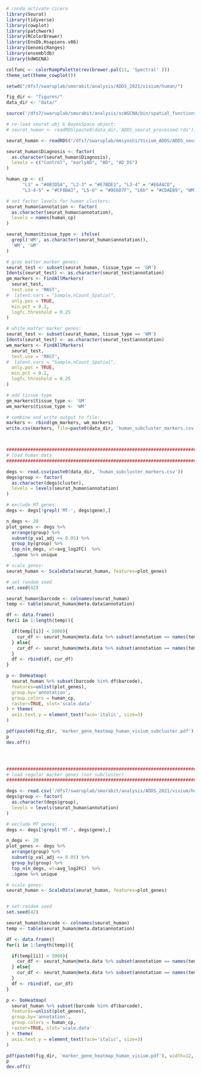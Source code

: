 ```r

# conda activate cicero
library(Seurat)
library(tidyverse)
library(cowplot)
library(patchwork)
library(RColorBrewer)
library(EnsDb.Hsapiens.v86)
library(GenomicRanges)
library(ensembldb)
library(hdWGCNA)

colfunc <- colorRampPalette(rev(brewer.pal(11, 'Spectral' )))
theme_set(theme_cowplot())

setwd("/dfs7/swaruplab/smorabit/analysis/ADDS_2021/visium/human/")

fig_dir <- "figures/"
data_dir <- "data/"

source('/dfs7/swaruplab/smorabit/analysis/scWGCNA/bin/spatial_functions.R')

# re-load seurat obj & BayesSpace object:
# seurat_human <- readRDS(paste0(data_dir,'ADDS_seurat_processed.rds'))

seurat_human <- readRDS("/dfs7/swaruplab/emiyoshi/Visium_ADDS/ADDS_seurat_processed_annotated.rds")

seurat_human$Diagnosis <- factor(
  as.character(seurat_human$Diagnosis),
  levels = c("Control", "earlyAD", "AD", "AD_DS")
)

human_cp <- c(
      "L1" = "#8B3D5A", "L2-3" = "#E7BDE1", "L3-4" = "#E6A4CD",
      "L3-4-5" = "#CF8BA3", "L5-6" = "#9E6D7F", "L6b" = "#CDAEB9", "WM1" = "#64BCDB", "WM2" = "#62A7D7", "WM3" = "#99C8D7")

# set factor levels for human clusters:
seurat_human$annotation <- factor(
  as.character(seurat_human$annotation),
  levels = names(human_cp)
)

```

```r

seurat_human$tissue_type <- ifelse(
  grepl('WM', as.character(seurat_human$annotation)),
  'WM', 'GM'
)

# grey matter marker genes:
seurat_test <- subset(seurat_human, tissue_type == 'GM')
Idents(seurat_test) <- as.character(seurat_test$annotation)
gm_markers <- FindAllMarkers(
  seurat_test,
  test.use = 'MAST',
#  latent.vars = "Sample,nCount_Spatial",
  only.pos = TRUE,
  min.pct = 0.2,
  logfc.threshold = 0.25
)

# white matter marker genes:
seurat_test <- subset(seurat_human, tissue_type == 'WM')
Idents(seurat_test) <- as.character(seurat_test$annotation)
wm_markers <- FindAllMarkers(
  seurat_test,
  test.use = 'MAST',
#  latent.vars = "Sample,nCount_Spatial",
  only.pos = TRUE,
  min.pct = 0.2,
  logfc.threshold = 0.25
)

# add tissue type
gm_markers$tissue_type <- 'GM'
wm_markers$tissue_type <- 'WM'

# combine and write output to file:
markers <- rbind(gm_markers, wm_markers)
write.csv(markers, file=paste0(data_dir, 'human_subcluster_markers.csv'), quote=FALSE)



################################################################################
# load human data
################################################################################

degs <- read.csv(paste0(data_dir, 'human_subcluster_markers.csv'))
degs$group <- factor(
  as.character(degs$cluster),
  levels = levels(seurat_human$annotation)
)

# exclude MT genes:
degs <- degs[!grepl('MT-', degs$gene),]

n_degs <- 20
plot_genes <- degs %>%
  arrange(group) %>%
  subset(p_val_adj <= 0.05) %>%
  group_by(group) %>%
  top_n(n_degs, wt=avg_log2FC)  %>%
  .$gene %>% unique

# scale genes:
seurat_human <- ScaleData(seurat_human, features=plot_genes)

# set random seed
set.seed(42)

seurat_human$barcode <- colnames(seurat_human)
temp <- table(seurat_human@meta.data$annotation)

df <- data.frame()
for(i in 1:length(temp)){

  if(temp[[i]] < 5000){
    cur_df <- seurat_human@meta.data %>% subset(annotation == names(temp)[i])
  } else{
    cur_df <- seurat_human@meta.data %>% subset(annotation == names(temp)[i]) %>% sample_n(5000)
  }
  df <- rbind(df, cur_df)
}

p <- DoHeatmap(
  seurat_human %>% subset(barcode %in% df$barcode),
  features=unlist(plot_genes),
  group.by='annotation',
  group.colors = human_cp,
  raster=TRUE, slot='scale.data'
) + theme(
  axis.text.y = element_text(face='italic', size=3)
)

pdf(paste0(fig_dir, 'marker_gene_heatmap_human_visium_subcluster.pdf'), width=12, height=8, useDingbats=FALSE)
p
dev.off()




################################################################################
# load regular marker genes (not subcluster)
################################################################################

degs <- read.csv('/dfs7/swaruplab/smorabit/analysis/ADDS_2021/visium/human/DEGs/data/human_visium_cluster_markers.csv')
degs$group <- factor(
  as.character(degs$group),
  levels = levels(seurat_human$annotation)
)

# exclude MT genes:
degs <- degs[!grepl('MT-', degs$gene),]

n_degs <- 20
plot_genes <- degs %>%
  arrange(group) %>%
  subset(p_val_adj <= 0.05) %>%
  group_by(group) %>%
  top_n(n_degs, wt=avg_log2FC)  %>%
  .$gene %>% unique

# scale genes:
seurat_human <- ScaleData(seurat_human, features=plot_genes)


# set random seed
set.seed(42)

seurat_human$barcode <- colnames(seurat_human)
temp <- table(seurat_human@meta.data$annotation)

df <- data.frame()
for(i in 1:length(temp)){

  if(temp[[i]] < 5000){
    cur_df <- seurat_human@meta.data %>% subset(annotation == names(temp)[i])
  } else{
    cur_df <- seurat_human@meta.data %>% subset(annotation == names(temp)[i]) %>% sample_n(5000)
  }
  df <- rbind(df, cur_df)
}

p <- DoHeatmap(
  seurat_human %>% subset(barcode %in% df$barcode),
  features=unlist(plot_genes),
  group.by='annotation',
  group.colors = human_cp,
  raster=TRUE, slot='scale.data'
) + theme(
  axis.text.y = element_text(face='italic', size=3)
)

pdf(paste0(fig_dir, 'marker_gene_heatmap_human_visium.pdf'), width=12, height=8, useDingbats=FALSE)
p
dev.off()

```
